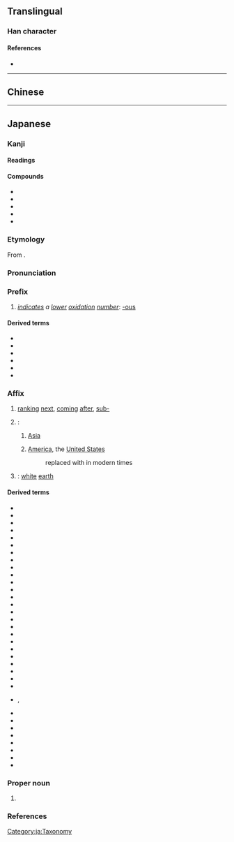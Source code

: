 {{also|亞|亚}}
{{character info/new}}
==Translingual==
{{Han simplified forms|亞|亜|亚}}

===Han character===
{{Han char|rn=7|rad=二|as=05|sn=7|four=10107|canj=MLLM,XMLLM|ids=⿱𫝁一,⿻工中}}

====References====
* {{Han ref|kx=0087.111|dkj=00272|dj=0183.190|hdz=10021.010|uh=4E9C|ud=20124}}

----

==Chinese==
{{zh-see|亞|sgsv}}

----

==Japanese==

===Kanji===
{{ja-kanji forms|亜|亞}}
{{ja-kanji|grade=c|rs=二05|kyu=亞}}

====Readings====
{{rfv-pronunciation|ja}}
{{ja-readings
|goon=え<!-- , あく, よう<えふ-->
|kanon=あ<!-- , あく, おう<あふ-->
|kun=つ-ぐ
|nanori=つぎ,<!-- つぐる,--> みつる
}}

====Compounds====
{{der-top|Compounds}}
* {{ja-r|亜%槐|あ%かい}}
* {{ja-r|亜細亜|^アジア|[[Asia]]}}
* {{ja-r|亜相|あしょう}}
* {{ja-r|亜字欄|あじらん}}
* {{ja-r|亜父|あふ}}
{{der-bottom}}

===Etymology===
{{ja-kanjitab|あ|yomi=kanon}}
From {{bor|ja|ltc|sort=あ|-}} {{ltc-l|亞}}.

===Pronunciation===
{{ja-pron|y=ko|あ}}

===Prefix===
{{ja-pos|prefix|kyu=亞|あ}}

# {{lb|ja|chemistry|sort=あ}} ''[[indicate]]s a [[low]]er [[oxidation]] [[number]]'': [[-ous]] 
#: {{ja-usex-inline|'''亜'''硫酸|'''あ'''りゅうさん|sulfur'''ous''' acid}}

====Derived terms====
{{der-top}}
* {{ja-r|亜砒酸|あひさん|[[arsenious]] [[acid]]}}
* {{ja-r|亜燐酸|ありんさん|[[phosphorous acid]]}}
* {{ja-r|亜硫酸|ありゅうさん|[[sulfurous acid]]}}
* {{ja-r|亜硝酸|あしょうさん|[[nitrous acid]]}}
* {{ja-r|亜酸化 窒素|あさんか ちっそ|[[nitrous oxide]]}}
* {{ja-r|次亜|じあ|[[hypo-]] [[-ous]]}}
{{der-bottom}}

===Affix===
{{ja-pos|affix|kyu=亞|あ}}

# [[rank]]ing [[next]], [[come|coming]] [[after]], [[sub-]]
#: {{ja-usex-inline|'''亜'''種|'''あ'''しゅ|'''sub'''species}}
#: {{ja-usex-inline|'''亜'''熱帯|'''あ'''ねったい|'''sub'''tropics}}
# {{n-g|Used as a [[phonetic]] element in [[transliteration]]s, especially}}:
## {{short for|lang=ja|亜細亜|tr=Ajia|dot=:|sort=あ}} [[Asia]]
## {{lb|ja|sort=あ|obsolete}} {{short for|lang=ja|亜米利加|tr=Amerika|dot=:}} [[America]], the [[United States]]
##: replaced with {{m|ja|米|tr=bei}} in modern times
# {{alt sp|ja|堊|tr=a|sort=あ}}: [[white]] [[earth]]

====Derived terms====
{{der-top3}}
* {{ja-r|亜鉛|あえん|[[zinc]]}}
* {{ja-r|亜音%速|あおん%そく|[[subsonic]] [[speed]]}}
* {{ja-r|亜温%帯|あおん%たい|[[subtemperate]] [[zone]]}}
* {{ja-r|亜科|あか|[[suborder]], [[subfamily]] {{q|taxonomy}}}}
* {{ja-r|亜寒%帯|あかん%たい|[[subarctic]] [[zone]]}}
* {{ja-r|亜急%性|あきゅう%せい|[[subacute]]}}
* {{ja-r|亜群|あぐん|[[subgroup]]}}
* {{ja-r|亜綱|あこう|[[subclass]]}}
* {{ja-r|亜高山%帯|あこうざん%たい|[[subalpine]] [[zone]]}}
* {{ja-r|亜種|あしゅ|[[subspecies]]}}
* {{ja-r|亜%聖|あ%せい|[[sage]] of the second order}}
* {{ja-r|亜%成%層圏|あ%せい%そうけん|[[sub-]][[stratosphere]]}}
* {{ja-r|亜%属|あ%ぞく|[[subgroup]], [[subgenus]]}}
* {{ja-r|亜%族|あ%ぞく|[[subgroup]]}}
* {{ja-r|亜%大%陸|あ%たい%りく|[[subcontinent]]}}
* {{ja-r|亜脱%臼|あだっ%きゅう|[[subluxation]]}}
* {{ja-r|亜炭|あたん|[[brown coal]], [[lignite]]}}
* {{ja-r|亜土%壌|あど%じょう|[[subsoil]]}}
* {{ja-r|亜熱%帯|あねっ%たい|[[subtropics]]}}
* {{ja-r|亜麻|あま|[[flax]]}}
* {{ja-r|亜米利加|^アメリカ|[[America]], [[United States]]}}
* {{ja-r|亜%目|あ%もく|[[suborder]]}}
* {{ja-r|亜門|あもん|[[subphylum]]}}
* {{ja-r|亜剌比亜|^アラビア|[[Arabia]]}}
* {{ja-r|亜流|ありゅう}}
* {{ja-r|亜爾加里|アルカリ|rom=-}}, {{ja-r|亜児加里|アルカリ|[[alkali]]}}
* {{ja-r|亜爾%然丁|^アル%ゼンチン|[[Argentina]]}}
* {{ja-r|亜%鈴|あ%れい|[[dumbbell]]}}
* {{ja-r|欧亜|^おうあ|[[Eurasia]]}}
* {{ja-r|亜欧|^あおう|Eurasia}}
* {{ja-r|興亜|こう-^あ|[[Asian]] [[development]]}}
* {{ja-r|東南亜|^とうなんあ|[[Southeast Asia]]}}
* {{ja-r|東亜|^とうあ|[[East Asia]]}}
* {{ja-r|白%亜|はく%あ|[[chalk]]}}
{{der-bottom}}

===Proper noun===
{{ja-pos|proper|kyu=亞|あ}}

# {{given name|female|lang=ja|A=a|nodot=1|sort=あ}}

===References===
{{ja-kref
|jis=3021
|ku=1601
|shift=889f
|euc=B0A1
|freq=1509
|nelson=43
|newnelson=81
|halpern=3540
|kld=2204
|heisig=1809
|tuttle=0a7.14
}}

[[Category:ja:Taxonomy]]